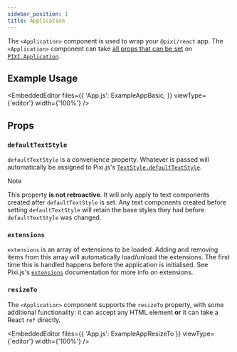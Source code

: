 ```yaml
---
sidebar_position: 1
title: Application
---
```



The `<Application>` component is used to wrap your `@pixi/react` app. The `<Application>` component can take [all props that can be set][pixi-ApplicationOptions] on [`PIXI.Application`][pixi-Application].

## Example Usage

<EmbeddedEditor
    files={{
        'App.js': ExampleAppBasic,
    }}
    viewType={'editor'}
    width={'100%'} />

## Props

### `defaultTextStyle`

`defaultTextStyle` is a convenience property. Whatever is passed will automatically be assigned to Pixi.js's [`TextStyle.defaultTextStyle`][pixi-defaultTextStyle].

> [!NOTE]
> This property **is not retroactive**. It will only apply to text components created after `defaultTextStyle` is set. Any text components created before setting `defaultTextStyle` will retain the base styles they had before `defaultTextStyle` was changed.

### `extensions`

`extensions` is an array of extensions to be loaded. Adding and removing items from this array will automatically load/unload the extensions. The first time this is handled happens before the application is initialised. See Pixi.js's [`extensions`][pixi-extensions] documentation for more info on extensions.

### `resizeTo`

The `<Application>` component supports the `resizeTo` property, with some additional functionality: it can accept any HTML element **or** it can take a React `ref` directly.

<EmbeddedEditor
    files={{ 'App.js': ExampleAppResizeTo }}
    viewType={'editor'}
    width={'100%'} />

[pixi-Application]: https://pixijs.download/release/docs/app.Application.html
[pixi-ApplicationOptions]: https://pixijs.download/release/docs/app.ApplicationOptions.html
[pixi-defaultTextStyle]: https://pixijs.download/release/docs/text.TextStyle.html#defaultTextStyle
[pixi-extensions]: https://pixijs.download/release/docs/extensions.html
